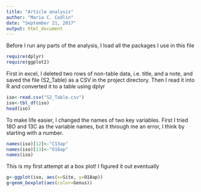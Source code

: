 ```yaml
---
title: "Article analysis"
author: "Maria C. Codlin"
date: "September 21, 2017"
output: html_document
---
```

Before I run any parts of the analysis, I load all the packages I use in this file
```r
require(dplyr)
require(ggplot2)
```
First in excel, I deleted two rows of non-table data, i.e. title, and a note, and saved the file (S2_Table) as a CSV in the project directory. Then I read it into R and converted it to a table using dplyr
```r
iso<-read.csv("S2_Table.csv")
iso<-tbl_df(iso)
head(iso)
```

To make life easier, I changed the names of two key variables. First I tried 18O and 13C as the variable names, but it through me an error, I think by starting with a number. 
```r
names(iso)[12]<-"C13ap"
names(iso)[13]<-"O18ap"
names(iso)
```
This is my first attempt at a box plot! I figured it out eventually
```r
g<-ggplot(iso, aes(x=Site, y=O18ap))
g+geom_boxplot(aes(color=Genus))
```

```r

```

